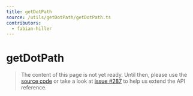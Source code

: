 ```yaml
---
title: getDotPath
source: /utils/getDotPath/getDotPath.ts
contributors:
  - fabian-hiller
---
```


# getDotPath

> The content of this page is not yet ready. Until then, please use the [source code](https://github.com/fabian-hiller/valibot/blob/main/library/src/utils/getDotPath/getDotPath.ts) or take a look at [issue #287](https://github.com/fabian-hiller/valibot/issues/287) to help us extend the API reference.

